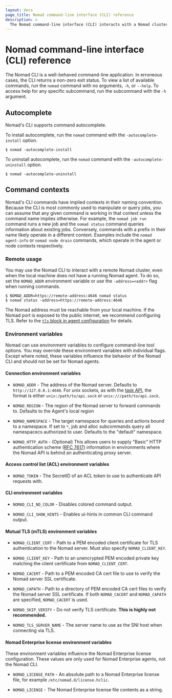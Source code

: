 ```yaml
---
layout: docs
page_title: Nomad command-line interface (CLI) reference
description: >
  The Nomad command-line interface (CLI) interacts with a Nomad cluster. This page contains reference information on how to install CLI autocomplete, configure remote usage, and specify CLI options. Review connection, access control list (ACL), mutual TLS (mTLS), and license environment variables.
---
```


# Nomad command-line interface (CLI) reference

The Nomad CLI is a well-behaved command-line application. In erroneous cases,
the CLI returns a non-zero exit status. To view a list of available commands,
run the `nomad` command with no arguments, `-h`, or `--help`. To access help for
any specific subcommand, run the subcommand with the `-h` argument.

## Autocomplete

Nomad's CLI supports command autocomplete.

To install autocomplete, run the `nomad` command with the
`-autocomplete-install` option.

```shell-session
$ nomad -autocomplete-install
```

To uninstall autocomplete, run the `nomad` command with the
`-autocomplete-uninstall` option.

```shell-session
$ nomad -autocomplete-uninstall
```

## Command contexts

Nomad's CLI commands have implied contexts in their naming convention. Because
the CLI is most commonly used to manipulate or query jobs, you can assume that
any given command is working in that context unless the command name implies
otherwise. For example, the `nomad job run` command runs a new job and the
`nomad status` command queries information about existing jobs. Conversely,
commands with a prefix in their name likely operate in a different context.
Examples include the `nomad agent-info` or `nomad node drain` commands,
which operate in the agent or node contexts respectively.

### Remote usage

You may use the Nomad CLI to interact with a remote Nomad cluster, even when the
local machine does not have a running Nomad agent. To do so, set the
`NOMAD_ADDR` environment variable or use the `-address=<addr>` flag when running
commands.

```shell-session
$ NOMAD_ADDR=https://remote-address:4646 nomad status
$ nomad status -address=https://remote-address:4646
```

The Nomad address must be reachable from your local machine. If the Nomad
port is exposed to the public internet, we recommend configuring TLS. Refer to
the [`tls` block in agent configuration] for details.

### Environment variables

Nomad can use environment variables to configure command-line tool options. You
may override these environment variables with individual flags. Except where
noted, these variables influence the behavior of the Nomad CLI and should not be
set for Nomad agents.

#### Connection environment variables

- `NOMAD_ADDR` - The address of the Nomad server. Defaults to
  `http://127.0.0.1:4646`. For unix sockets, as with the [task API][],
  the format is either `unix:/path/to/api.sock` or `unix:///path/to/api.sock`.

- `NOMAD_REGION` - The region of the Nomad server to forward commands to.
  Defaults to the Agent's local region

- `NOMAD_NAMESPACE` - The target namespace for queries and actions bound to a
  namespace. If set to `*`, job and alloc subcommands query all namespacecs
  authorized to user. Defaults to the "default" namespace.

- `NOMAD_HTTP_AUTH` - (Optional) This allows users to supply "Basic" HTTP
  authentication scheme ([RFC 7617](https://tools.ietf.org/html/rfc7617))
  information in environments where the Nomad API is behind an authenticating
  proxy server.

#### Access control list (ACL) environment variables

- `NOMAD_TOKEN` - The SecretID of an ACL token to use to authenticate API
  requests with.

#### CLI environment variables

- `NOMAD_CLI_NO_COLOR` - Disables colored command output.

- `NOMAD_CLI_SHOW_HINTS` - Enables ui-hints in common CLI command output.

#### Mutual TLS (mTLS) environment variables

- `NOMAD_CLIENT_CERT` - Path to a PEM encoded client certificate for TLS
  authentication to the Nomad server. Must also specify `NOMAD_CLIENT_KEY`.

- `NOMAD_CLIENT_KEY` - Path to an unencrypted PEM encoded private key matching
  the client certificate from `NOMAD_CLIENT_CERT`.

- `NOMAD_CACERT` - Path to a PEM encoded CA cert file to use to verify the
  Nomad server SSL certificate.

- `NOMAD_CAPATH` - Path to a directory of PEM encoded CA cert files to verify
  the Nomad server SSL certificate. If both `NOMAD_CACERT` and `NOMAD_CAPATH`
  are specified, `NOMAD_CACERT` is used.

- `NOMAD_SKIP_VERIFY` - Do not verify TLS certificate. **This is highly not
  recommended.**

- `NOMAD_TLS_SERVER_NAME` - The server name to use as the SNI host when
  connecting via TLS.

#### Nomad Enterprise license environment variables

These environment variables influence the Nomad Enterprise license
configuration. These values are only used for Nomad Enterprise agents, not the
Nomad CLI.

- `NOMAD_LICENSE_PATH` - An absolute path to a Nomad Enterprise license file,
  for example `/etc/nomad.d/license.hclic`.

- `NOMAD_LICENSE` - The Nomad Enterprise license file contents as a string.


[task API]: /nomad/api-docs/task-api
[`tls` block in agent configuration]: /nomad/docs/configuration/tls
